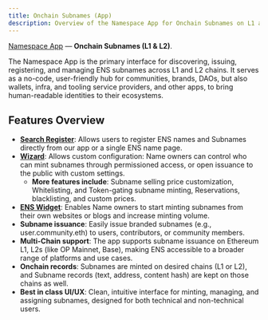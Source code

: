 ```yaml
---
title: Onchain Subnames (App)
description: Overview of the Namespace App for Onchain Subnames on L1 and L2
---
```


[Namespace App](https://app.namespace.ninja/) — **Onchain Subnames (L1 & L2)**.

The Namespace App is the primary interface for discovering, issuing, registering, and managing ENS subnames across L1 and L2 chains. It serves as a no-code, user-friendly hub for communities, brands, DAOs, but also wallets, infra, and tooling service providers, and other apps, to bring human-readable identities to their ecosystems.

## Features Overview

- **[Search Register](app/search-register)**: Allows users to register ENS names and Subnames directly from our app or a single ENS name page.
- **[Wizard](app/wizard)**: Allows custom configuration: Name owners can control who can mint subnames through permissioned access, or open issuance to the public with custom settings.
  - **More features include**: Subname selling price customization, Whitelisting, and Token-gating subname minting, Reservations, blacklisting, and custom prices.
- **[ENS Widget](app/widget)**: Enables Name owners to start minting subnames from their own websites or blogs and increase minting volume.
- **Subname issuance**: Easily issue branded subnames (e.g., user.community.eth) to users, contributors, or community members.
- **Multi-Chain support**: The app supports subname issuance on Ethereum L1, L2s (like OP Mainnet, Base), making ENS accessible to a broader range of platforms and use cases.
- **Onchain records**: Subnames are minted on desired chains (L1 or L2), and Subname records (text, address, content hash) are kept on those chains as well.
- **Best in class UI/UX**: Clean, intuitive interface for minting, managing, and assigning subnames, designed for both technical and non-technical users.
